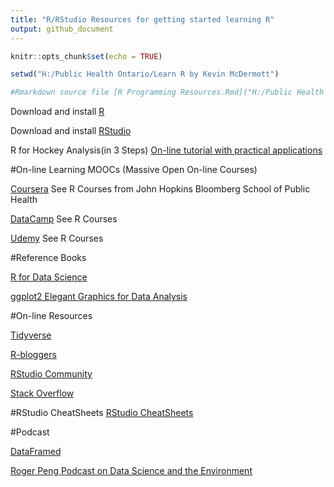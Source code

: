 ---
title: "R/RStudio Resources for getting started learning R"
output: github_document
---

```{r setup, include=FALSE}
knitr::opts_chunk$set(echo = TRUE)
```
```{r, echo=FALSE}
setwd("H:/Public Health Ontario/Learn R by Kevin McDermott")
```

```{r, echo=FALSE}
#Rmarkdown source file [R Programming Resources.Rmd]("H:/Public Health Ontario/Learn R by Kevin McDermott/R Programming Resources.Rmd")
```
Download and install [R](https://www.r-project.org/)


Download and install [RStudio](https://www.rstudio.com/products/rstudio/download/)


R for Hockey Analysis(in 3 Steps)
[On-line tutorial with practical applications](https://towardsdatascience.com/r-for-hockey-analysis-part-2-tidyverse-basics-5caf63aea5a5)


#On-line Learning MOOCs (Massive Open On-line Courses)


[Coursera](https://www.coursera.org/) See R Courses from John Hopkins Bloomberg School of Public Health


[DataCamp](https://www.datacamp.com/) See R Courses 


[Udemy](https://www.udemy.com/courses/search/?src=ukw&q=R) See R Courses 



#Reference Books

[R for Data Science](https://r4ds.had.co.nz/)


[ggplot2 Elegant Graphics for Data Analysis](https://www.amazon.com/ggplot2-Graphics-Analysis-Printing-H-Wickham/dp/B003ZFLQV4/ref=sr_1_1?s=books&ie=UTF8&qid=1544331006&sr=1-1&keywords=ggplot2+2nd+edition)


#On-line Resources

[Tidyverse](https://www.tidyverse.org/)

[R-bloggers](https://www.r-bloggers.com/)

[RStudio Community](https://community.rstudio.com/)

[Stack Overflow](http://stackoverflow.com/questions/tagged/ggplot2?sort=frequent&pageSize=50)


#RStudio CheatSheets
[RStudio CheatSheets](https://resources.rstudio.com/rstudio-cheatsheets)


#Podcast

[DataFramed](https://www.datacamp.com/community/podcast?tap_a=5644-dce66f&tap_s=10907-287229)


[Roger Peng Podcast on Data Science and the Environment](https://www.datacamp.com/community/podcast/data-science-environment-moocs)
